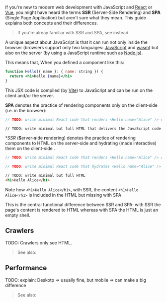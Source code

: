 If you're new to modern web development with JavaScript and [React](https://react.dev) or [Vue](https://vuejs.org), you might have heard the terms **SSR** (Server-Side Rendering) and **SPA** (Single Page Application) but aren't sure what they mean. This guide explains both concepts and their differences.

> If you're alreay familiar with SSR and SPA, see <Link href="/SSR-vs-SPA" /> instead.

A unique aspect about JavaScript is that it can run not only inside the browser (browsers support only two languages: [JavaScript](https://en.wikipedia.org/wiki/JavaScript) and [wasm](https://webassembly.org)) but also on the server (by using a JavaScript runtime such as [Node.js](https://nodejs.org)).

This means that, When you defined a component like this:

```jsx
function Hello({ name }: { name: string }) {
  return <h1>Hello {name}</h1>
}
```

This JSX code is compiled (by [Vite](https://vite.dev)) to JavaScript and can be run on the client and/or the server.


**SPA** denotes the practice of rendering components only on the client-side (i.e. in the browser):

```js
// TODO: write minimal React code that renders <Hello name="Alice" /> on the client-side
```
```html
// TODO: write minimal but full HTML that delivers the JavaScript code above
```

**SSR* (**S**erver-**s**ide **r**endering) denotes the practice of rendering components to HTML on the server-side and <Link href="/hydration">hydrating</Link> (made interactive) them on the client-side .

```js
// TODO: write minimal React code that renders <Hello name="Alice" /> on the server-side
```
```js
// TODO: write minimal React code that hydrates <Hello name="Alice" /> on the client-side
```

```html
// TODO: write minimal but full HTML
<h1>Hello Alice</h1>
```

Note how `<h1>Hello Alice</h1>`, with SSR, the content `<h1>Hello Alice</h1>` is included in the HTML but missing with SPA

This is the central functional difference between SSR and SPA: with SSR the page's content is rendered to HTML whereas with SPA the HTML is just an empty shell.


## Crawlers

TODO: Crawlers only see HTML.

> See also: <Link href="/SSR-vs-SPA" />


## Performance

TODO: explain: Deskotp => usually fine, but mobile => can make a big difference

> See also: <Link href="/SSR-vs-SPA" />
